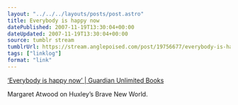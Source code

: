 ```yaml
---
layout: "../../../layouts/posts/post.astro"
title: Everybody is happy now
datePublished: 2007-11-19T13:30:04+00:00
dateUpdated: 2007-11-19T13:30:04+00:00
source: tumblr stream
tumblrUrl: https://stream.anglepoised.com/post/19756677/everybody-is-happy-now-guardian-unlimited
tags: ["linklog"]
format: "link"
---
```


[&#8216;Everybody is happy now&#8217; | Guardian Unlimited Books][1]

Margaret Atwood on Huxley&rsquo;s Brave New World.

[1]: https://www.theguardian.com/books/2007/nov/17/classics.margaretatwood

